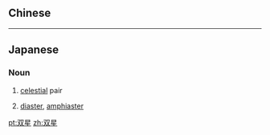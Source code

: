 {{also|雙星}}
==Chinese==
{{zh-see|雙星}}

----

==Japanese==
{{ja-kanjitab|そう|せい|yomi=o}}

===Noun===
{{ja-noun|そうせい|kyu=雙星}}

# [[celestial]] pair
# {{lb|ja|biology|sort=そうせい}} [[diaster]], [[amphiaster]]

[[pt:双星]]
[[zh:双星]]